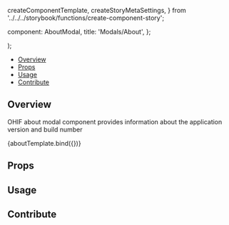   createComponentTemplate,
  createStoryMetaSettings,
} from '../../../storybook/functions/create-component-story';

  component: AboutModal,
  title: 'Modals/About',
};

<Meta
  title="Modals/About"
  component={AboutModal}
/>

  <div className="bg-transparent">
    <AboutModal {...args} />
  </div>
);

<Heading
  title="About Modal"
  componentRelativePath="AboutModal/AboutModal.tsx"
/>

- [Overview](#overview)
- [Props](#props)
- [Usage](#usage)
- [Contribute](#contribute)

## Overview

OHIF about modal component provides information about the application version and build number

<Canvas>
  <Story name="Overview">{aboutTemplate.bind({})}</Story>
</Canvas>

## Props

<ArgsTable of={AboutModal} />

## Usage

## Contribute

<Footer componentRelativePath="AboutModal/__stories__/aboutModal.stories.mdx" />
